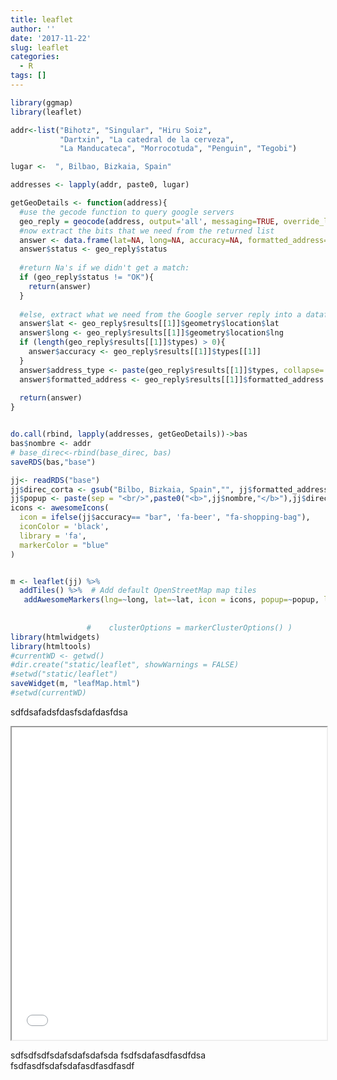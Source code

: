 ```yaml
---
title: leaflet
author: ''
date: '2017-11-22'
slug: leaflet
categories:
  - R
tags: []
---
```

```r

library(ggmap)
library(leaflet)

addr<-list("Bihotz", "Singular", "Hiru Soiz", 
           "Dartxin", "La catedral de la cerveza",
           "La Manducateca", "Morrocotuda", "Penguin", "Tegobi")

lugar <-  ", Bilbao, Bizkaia, Spain"

addresses <- lapply(addr, paste0, lugar)

getGeoDetails <- function(address){   
  #use the gecode function to query google servers
  geo_reply = geocode(address, output='all', messaging=TRUE, override_limit=TRUE)
  #now extract the bits that we need from the returned list
  answer <- data.frame(lat=NA, long=NA, accuracy=NA, formatted_address=NA, address_type=NA, status=NA)
  answer$status <- geo_reply$status
  
  #return Na's if we didn't get a match:
  if (geo_reply$status != "OK"){
    return(answer)
  }   
  
  #else, extract what we need from the Google server reply into a dataframe:
  answer$lat <- geo_reply$results[[1]]$geometry$location$lat
  answer$long <- geo_reply$results[[1]]$geometry$location$lng   
  if (length(geo_reply$results[[1]]$types) > 0){
    answer$accuracy <- geo_reply$results[[1]]$types[[1]]
  }
  answer$address_type <- paste(geo_reply$results[[1]]$types, collapse=',')
  answer$formatted_address <- geo_reply$results[[1]]$formatted_address
  
  return(answer)
}


do.call(rbind, lapply(addresses, getGeoDetails))->bas
bas$nombre <- addr
# base_direc<-rbind(base_direc, bas)
saveRDS(bas,"base")

jj<- readRDS("base")
jj$direc_corta <- gsub("Bilbo, Bizkaia, Spain","", jj$formatted_address)
jj$popup <- paste(sep = "<br/>",paste0("<b>",jj$nombre,"</b>"),jj$direc_corta)
icons <- awesomeIcons(
  icon = ifelse(jj$accuracy== "bar", 'fa-beer', "fa-shopping-bag"),
  iconColor = 'black',
  library = 'fa',
  markerColor = "blue"
)


m <- leaflet(jj) %>%
  addTiles() %>%  # Add default OpenStreetMap map tiles
   addAwesomeMarkers(lng=~long, lat=~lat, icon = icons, popup=~popup, label=~nombre) 
    
              
                 #    clusterOptions = markerClusterOptions() )
library(htmlwidgets)
library(htmltools)
#currentWD <- getwd()
#dir.create("static/leaflet", showWarnings = FALSE)
#setwd("static/leaflet")
saveWidget(m, "leafMap.html")
#setwd(currentWD)

```

sdfdsafadsfdasfsdafdasfdsa

<iframe seamless src="../leafMap/index.html" width="100%" height="500"></iframe>



sdfsdfsdfsdafsdafsdafsda
fsdfsdafasdfasdfdsa           
fsdfasdfsdafsdafasdfasdfasdf